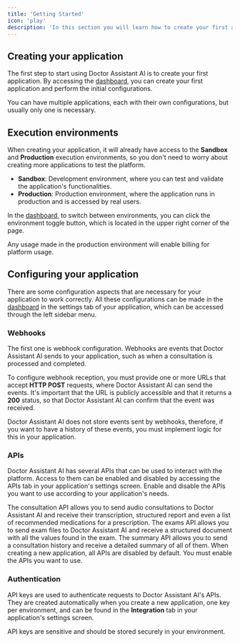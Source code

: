 ```yaml
---
title: 'Getting Started'
icon: 'play'
description: 'In this section you will learn how to create your first application and perform initial configurations.'
---
```


## Creating your application

The first step to start using Doctor Assistant AI is to create your first application. By accessing the 
[dashboard](https://backoffice.doctorassistant.ai), you can create your first application and perform the initial 
configurations.

<Note>
You can have multiple applications, each with their own configurations, but usually only one is necessary.
</Note>

## Execution environments

When creating your application, it will already have access to the **Sandbox** and **Production** execution environments, 
so you don't need to worry about creating more applications to test the platform.

- **Sandbox**: Development environment, where you can test and validate the application's functionalities.
- **Production**: Production environment, where the application runs in production and is accessed by real users.

In the [dashboard](https://backoffice.doctorassistant.ai), to switch between environments, you can click the environment toggle button, which is located 
in the upper right corner of the page.

<Warning>
  Any usage made in the production environment will enable billing for platform usage.
</Warning>

## Configuring your application

There are some configuration aspects that are necessary for your application to work correctly.
All these configurations can be made in the [dashboard](https://backoffice.doctorassistant.ai) in the 
settings tab of your application, which can be accessed through the left sidebar menu.

### Webhooks

The first one is webhook configuration. Webhooks are events that Doctor Assistant AI sends to your application, 
such as when a consultation is processed and completed.

To configure webhook reception, you must provide one or more URLs that accept **HTTP POST** requests, where 
Doctor Assistant AI can send the events. It's important that the URL is publicly accessible and that it returns 
a **200** status, so that Doctor Assistant AI can confirm that the event was received.

<Note>
  Doctor Assistant AI does not store events sent by webhooks, therefore, if you want to have a history of these events, 
  you must implement logic for this in your application.
</Note>

### APIs

Doctor Assistant AI has several APIs that can be used to interact with the platform. Access to them can be
enabled and disabled by accessing the APIs tab in your application's settings screen. Enable and disable the APIs you
want to use according to your application's needs.

<CardGroup cols={1}>
  <Card title="Consultation" icon="stethoscope">
    The consultation API allows you to send audio consultations to Doctor Assistant AI and receive their transcription, structured report
    and even a list of recommended medications for a prescription.
  </Card>
  <Card title="Exams" icon="file-medical">
    The exams API allows you to send exam files to Doctor Assistant AI and receive a structured document with all the values
    found in the exam.
  </Card>
  <Card title="Summary" icon="clipboard-list">
    The summary API allows you to send a consultation history and receive a detailed summary of all of them.
  </Card>
</CardGroup>

<Note>
  When creating a new application, all APIs are disabled by default. You must enable the APIs you want to use.
</Note>

### Authentication

API keys are used to authenticate requests to Doctor Assistant AI's APIs. They are created automatically
when you create a new application, one key per environment, and can be found in the **Integration** tab in your application's settings screen.

<Warning>
  API keys are sensitive and should be stored securely in your environment.
</Warning>
